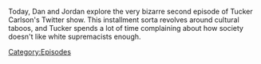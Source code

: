 {{DEFAULTSORT:
    #_EPISODE_0820:Tucker, The Man And His Twitter- Episode 2
}}{{Episode
    | title           = Tucker, The Man And His Twitter- Episode 2
    | caption         = Listen to this episode on [https://knowledgefight.libsyn.com/820-tucker-the-man-and-his-twitter-episode-2 Libsyn] [https://open.spotify.com/episode/2MYdwPeq18e7pmf4kyz1Ee Spotify]
    | episodeNumber   = 820
    | length          = 01:12:35
    | airDate         = June 21, 2023
    | previousEpisode = [[819: February 25-27, 2004]]
}}

{{Stub}}

Today, Dan and Jordan explore the very bizarre second episode of Tucker Carlson's Twitter show.  This installment sorta revolves around cultural taboos, and Tucker spends a lot of time complaining about how society doesn't like white supremacists enough.

[[Category:Episodes]]
